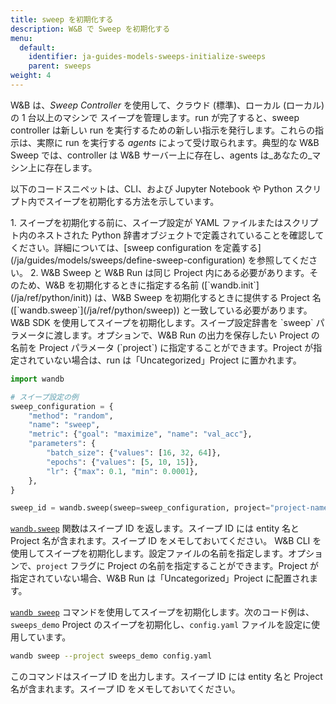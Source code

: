 ---
title: sweep を初期化する
description: W&B で Sweep を初期化する
menu:
  default:
    identifier: ja-guides-models-sweeps-initialize-sweeps
    parent: sweeps
weight: 4
---

W&B は、_Sweep Controller_ を使用して、クラウド (標準)、ローカル (ローカル) の 1 台以上のマシンで スイープを管理します。run が完了すると、sweep controller は新しい run を実行するための新しい指示を発行します。これらの指示は、実際に run を実行する _agents_ によって受け取られます。典型的な W&B Sweep では、controller は W&B サーバー上に存在し、agents は_あなたの_マシン上に存在します。

以下のコードスニペットは、CLI、および Jupyter Notebook や Python スクリプト内でスイープを初期化する方法を示しています。

<Warning>
1. スイープを初期化する前に、スイープ設定が YAML ファイルまたはスクリプト内のネストされた Python 辞書オブジェクトで定義されていることを確認してください。詳細については、[sweep configuration を定義する](/ja/guides/models/sweeps/define-sweep-configuration) を参照してください。
2. W&B Sweep と W&B Run は同じ Project 内にある必要があります。そのため、W&B を初期化するときに指定する名前 ([`wandb.init`](/ja/ref/python/init)) は、W&B Sweep を初期化するときに提供する Project 名 ([`wandb.sweep`](/ja/ref/python/sweep)) と一致している必要があります。
</Warning>

<Tabs>
<Tab title="Python script or notebook">
W&B SDK を使用してスイープを初期化します。スイープ設定辞書を `sweep` パラメータに渡します。オプションで、W&B Run の出力を保存したい Project の名前を Project パラメータ (`project`) に指定することができます。Project が指定されていない場合は、run は「Uncategorized」Project に置かれます。

```python
import wandb

# スイープ設定の例
sweep_configuration = {
    "method": "random",
    "name": "sweep",
    "metric": {"goal": "maximize", "name": "val_acc"},
    "parameters": {
        "batch_size": {"values": [16, 32, 64]},
        "epochs": {"values": [5, 10, 15]},
        "lr": {"max": 0.1, "min": 0.0001},
    },
}

sweep_id = wandb.sweep(sweep=sweep_configuration, project="project-name")
```

[`wandb.sweep`](/ja/ref/python/sweep) 関数はスイープ ID を返します。スイープ ID には entity 名と Project 名が含まれます。スイープ ID をメモしておいてください。
</Tab>
<Tab title="CLI">
W&B CLI を使用してスイープを初期化します。設定ファイルの名前を指定します。オプションで、`project` フラグに Project の名前を指定することができます。Project が指定されていない場合、W&B Run は「Uncategorized」Project に配置されます。

[`wandb sweep`](/ja/ref/cli/wandb-sweep) コマンドを使用してスイープを初期化します。次のコード例は、`sweeps_demo` Project のスイープを初期化し、`config.yaml` ファイルを設定に使用しています。

```bash
wandb sweep --project sweeps_demo config.yaml
```

このコマンドはスイープ ID を出力します。スイープ ID には entity 名と Project 名が含まれます。スイープ ID をメモしておいてください。
</Tab>
</Tabs>